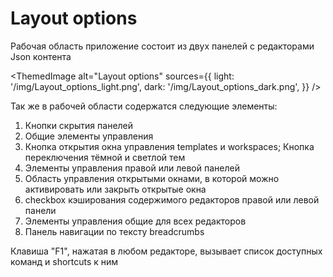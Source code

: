 # Layout options

Рабочая область приложение состоит из двух панелей с редакторами Json контента


<ThemedImage
alt="Layout options"
sources={{
light: '/img/Layout_options_light.png',
dark: '/img/Layout_options_dark.png',
}}
/>

Так же в рабочей области содержатся следующие элементы:

1. Кнопки скрытия панелей
2. Общие элементы управления
3. Кнопка открытия окна управления templates и workspaces; Кнопка переключения тёмной и светлой тем
4. Элементы управления правой или левой панелей
5. Область управления открытыми окнами, в которой можно активировать или закрыть открытые окна
6. checkbox кэширования содержимого редакторов правой или левой панели
7. Элементы управления общие для всех редакторов
8. Панель навигации по тексту breadcrumbs

Клавиша "F1", нажатая в любом редакторе, вызывает список доступных команд и shortcuts к ним

